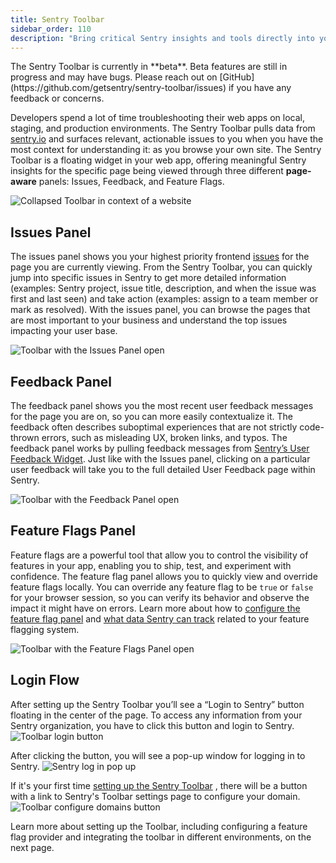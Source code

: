 ```yaml
---
title: Sentry Toolbar
sidebar_order: 110
description: "Bring critical Sentry insights and tools directly into your web app for easier troubleshooting with the Sentry Toolbar."
---
```


<Alert>
  The Sentry Toolbar is currently in **beta**. Beta features are still in progress and may have bugs. Please reach out on
  [GitHub](https://github.com/getsentry/sentry-toolbar/issues) if you have any feedback or concerns.
</Alert>

Developers spend a lot of time troubleshooting their web apps on local, staging, and production environments. The Sentry Toolbar pulls data from [sentry.io](http://sentry.io) and surfaces relevant, actionable issues to you when you have the most context for understanding it: as you browse your own site. The Sentry Toolbar is a floating widget in your web app, offering meaningful Sentry insights for the specific page being viewed through three different **page-aware** panels: Issues, Feedback, and Feature Flags.

![Collapsed Toolbar in context of a website](./img/toolbar-collapsed.png)

## Issues Panel

The issues panel shows you your highest priority frontend [issues](/product/issues/) for the page you are currently viewing. From the Sentry Toolbar, you can quickly jump into specific issues in Sentry to get more detailed information (examples: Sentry project, issue title, description, and when the issue was first and last seen) and take action (examples: assign to a team member or mark as resolved). With the issues panel, you can browse the pages that are most important to your business and understand the top issues impacting your user base.

![Toolbar with the Issues Panel open](./img/issues-panel.png)

## Feedback Panel

The feedback panel shows you the most recent user feedback messages for the page you are on, so you can more easily contextualize it. The feedback often describes suboptimal experiences that are not strictly code-thrown errors, such as misleading UX, broken links, and typos. The feedback panel works by pulling feedback messages from [Sentry’s User Feedback Widget](/product/user-feedback/#user-feedback-widget). Just like with the Issues panel, clicking on a particular user feedback will take you to the full detailed User Feedback page within Sentry.

![Toolbar with the Feedback Panel open](./img/feedback-panel.png)

## Feature Flags Panel

Feature flags are a powerful tool that allow you to control the visibility of features in your app, enabling you to ship, test, and experiment with confidence. The feature flag panel allows you to quickly view and override feature flags locally. You can override any feature flag to be `true` or `false` for your browser session, so you can verify its behavior and observe the impact it might have on errors. Learn more about how to [configure the feature flag panel](/product/sentry-toolbar/setup/#implement-feature-flag-adapter) and [what data Sentry can track](/product/explore/feature-flags/) related to your feature flagging system.


![Toolbar with the Feature Flags Panel open](./img/feature-flags-panel.png)

## Login Flow

After setting up the Sentry Toolbar you’ll see a “Login to Sentry” button floating in the center of the page. To access any information from your Sentry organization, you have to click this button and login to Sentry.
![Toolbar login button](./img/login-button.png)

After clicking the button, you will see a pop-up window for logging in to Sentry.
![Sentry log in pop up](./img/login-popup.png)

If it's your first time [setting up the Sentry Toolbar](/product/sentry-toolbar/setup) , there will be a button with a link to Sentry's Toolbar settings page to configure your domain.
![Toolbar configure domains button](./img/configure-domain.png)

Learn more about setting up the Toolbar, including configuring a feature flag provider and integrating the toolbar in different environments, on the next page.
